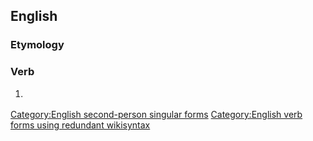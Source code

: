 ==English==

===Etymology===
{{suffix|spake|est}}

===Verb===
{{en-verb form}}

# {{context|archaic|lang=en}} {{form of|Second-person singular past form|speak|lang=en}}

[[Category:English second-person singular forms]]
[[Category:English verb forms using redundant wikisyntax]]